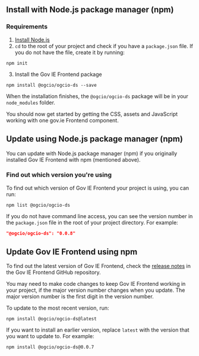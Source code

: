 
<Meta title="Docs/Install and update with npm" />

## Install with Node.js package manager (npm)

### Requirements

1. [Install Node.js](https://nodejs.org/en/)
2. `cd` to the root of your project and check if you have a `package.json` file. If you do not have the file, create it by running:

```
npm init
```

3. Install the Gov IE Frontend package

```
npm install @ogcio/ogcio-ds --save
```

When the installation finishes, the `@ogcio/ogcio-ds` package will be in your `node_modules` folder.

You should now get started by <Link href='?path=/docs/docs-get-started--docs'>getting the CSS, assets and JavaScript working</Link> with one gov.ie Frontend component.

## Update using Node.js package manager (npm)

You can update with Node.js package manager (npm) if you originally installed Gov IE Frontend with npm (mentioned above).

### Find out which version you're using

To find out which version of Gov IE Frontend your project is using, you can run:

```
npm list @ogcio/ogcio-ds
```

If you do not have command line access, you can see the version number in the `package.json` file in the root of your project directory. For example:

```json
"@ogcio/ogcio-ds": "0.0.8"
```

## Update Gov IE Frontend using npm

To find out the latest version of Gov IE Frontend, check the [release notes](https://github.com/ogcio/ogcio-ds/releases) in the Gov IE Frontend GitHub repository.

You may need to make code changes to keep Gov IE Frontend working in your project, if the major version number changes when you update. The major version number is the first digit in the version number.

To update to the most recent version, run:

```
npm install @ogcio/ogcio-ds@latest
```

If you want to install an earlier version, replace `latest` with the version that you want to update to. For example:

```
npm install @ogcio/ogcio-ds@0.0.7
```
